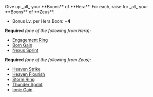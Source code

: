 
<Box>
Give up _all_ your **Boons** of **Hera**. For each, raise <IconBoonLvl /> for _all_ your **Boons** of **Zeus**.

- Bonus Lv. per Hera Boon: **+4**

</Box>

**Required** _(one of the following from Hera):_

- [Engagement Ring](/boons/hera#engagement-ring)
- [Born Gain](/boons/hera#born-gain)
- [Nexus Sprint](/boons/hera#nexus-sprint)

**Required** _(one of the following from Zeus):_

- [Heaven Strike](/boons/zeus#heaven-strike)
- [Heaven Flourish](/boons/zeus#heaven-flourish)
- [Storm Ring](/boons/zeus#storm-ring)
- [Thunder Sprint](/boons/zeus#thunder-sprint)
- [Ionic Gain](/boons/zeus#ionic-gain)
